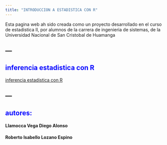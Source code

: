 ```yaml
---
title: "INTRODUCCION A ESTADISTICA CON R"
---
```


Esta pagina web ah sido creada como un proyecto desarrollado en el curso de estadistica II, por alumnos de la carrera de ingenieria de sistemas, de la Universidad Nacional de San Cristobal de Huamanga

---
---

## <span style="color:blue">inferencia estadistica con R </span>
[inferencia estadistica con R](https://natsualonso.github.io/about.html)

---
---

## <span style="color:blue">autores:</span>
#### Llamocca Vega Diego Alonso
#### Roberto Isabello Lozano Espino
